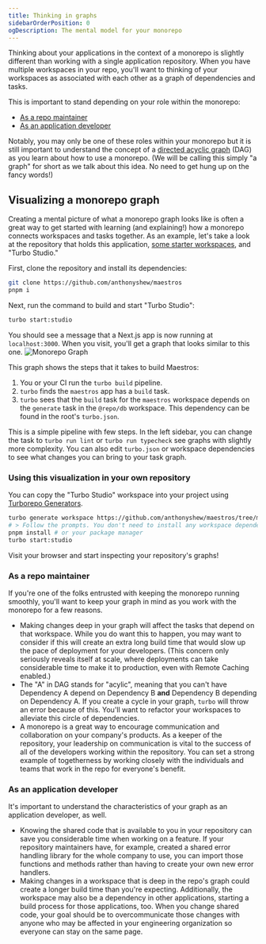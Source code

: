 ```yaml
---
title: Thinking in graphs
sidebarOrderPosition: 0
ogDescription: The mental model for your monorepo
---
```


Thinking about your applications in the context of a monorepo is slightly different than working with a single application repository. When you have multiple workspaces in your repo, you'll want to thinking of your workspaces as associated with each other as a graph of dependencies and tasks.

This is important to stand depending on your role within the monorepo:

- [As a repo maintainer](#as-a-repo-maintainer)
- [As an application developer](#as-an-application-developer)

Notably, you may only be one of these roles within your monorepo but it is still important to understand the concept of a [directed acyclic graph](https://en.wikipedia.org/wiki/Directed_acyclic_graph) (DAG) as you learn about how to use a monorepo. (We will be calling this simply "a graph" for short as we talk about this idea. No need to get hung up on the fancy words!)

## Visualizing a monorepo graph

Creating a mental picture of what a monorepo graph looks like is often a great way to get started with learning (and explaining!) how a monorepo connects workspaces and tasks together. As an example, let's take a look at the repository that holds this application, [some starter workspaces](/monorepos/tools), and "Turbo Studio."

First, clone the repository and install its dependencies:

```bash filename="Terminal" note="You will need pnpm installed on your machine to run this repository."
git clone https://github.com/anthonyshew/maestros
pnpm i
```

Next, run the command to build and start "Turbo Studio":

```bash filename="Terminal" note="We are using global Turbo here. You can install it with 'npm i -g turbo@latest' or add a script in the root of the repository with this command."
turbo start:studio
```

You should see a message that a Next.js app is now running at `localhost:3000`. When you visit, you'll get a graph that looks similar to this one.
![Monorepo Graph](/images/maestros/maestros-in-studio.png)

This graph shows the steps that it takes to build Maestros:

1. You or your CI run the `turbo build` pipeline.
2. `turbo` finds the `maestros` app has a `build` task.
3. `turbo` sees that the `build` task for the `maestros` workspace depends on the `generate` task in the `@repo/db` workspace. This dependency can be found in the root's `turbo.json`.

This is a simple pipeline with few steps. In the left sidebar, you can change the task to `turbo run lint` or `turbo run typecheck` see graphs with slightly more complexity. You can also edit `turbo.json` or workspace dependencies to see what changes you can bring to your task graph.

### Using this visualization in your own repository

You can copy the "Turbo Studio" workspace into your project using [Turborepo Generators](https://turbo.build/repo/docs/core-concepts/monorepos/code-generation).

```bash filename="Terminal"
turbo generate workspace https://github.com/anthonyshew/maestros/tree/main/apps/studio
# > Follow the prompts. You don't need to install any workspace dependencies.
pnpm install # or your package manager
turbo start:studio
```

Visit your browser and start inspecting your repository's graphs!

### As a repo maintainer

If you're one of the folks entrusted with keeping the monorepo running smoothly, you'll want to keep your graph in mind as you work with the monorepo for a few reasons.

- Making changes deep in your graph will affect the tasks that depend on that workspace. While you do want this to happen, you may want to consider if this will create an extra long build time that would slow up the pace of deployment for your developers. (This concern only seriously reveals itself at scale, where deployments can take considerable time to make it to production, even with Remote Caching enabled.)
- The "A" in DAG stands for "acylic", meaning that you can't have Dependency A depend on Dependency B **and** Dependency B depending on Dependency A. If you create a cycle in your graph, `turbo` will throw an error because of this. You'll want to refactor your workspaces to alleviate this circle of dependencies.
- A monorepo is a great way to encourage communication and collaboration on your company's products. As a keeper of the repository, your leadership on communication is vital to the success of all of the developers working within the repository. You can set a strong example of togetherness by working closely with the individuals and teams that work in the repo for everyone's benefit.

### As an application developer

It's important to understand the characteristics of your graph as an application developer, as well.

- Knowing the shared code that is available to you in your repository can save you considerable time when working on a feature. If your repository maintainers have, for example, created a shared error handling library for the whole company to use, you can import those functions and methods rather than having to create your own new error handlers.
- Making changes in a workspace that is deep in the repo's graph could create a longer build time than you're expecting. Additionally, the workspace may also be a dependency in other applications, starting a build process for those applications, too. When you change shared code, your goal should be to overcommunicate those changes with anyone who may be affected in your engineering organization so everyone can stay on the same page.
